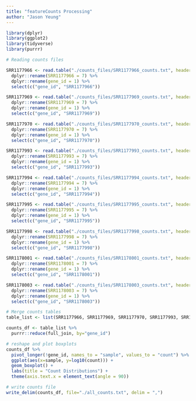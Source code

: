```yaml
---
title: "featureCounts Processing"
author: "Jason Yeung"
---
```


```r
library(dplyr)
library(ggplot2)
library(tidyverse)
library(purrr)
```

```r
# Reading counts files

SRR1177966 <- read.table("./counts_files/SRR1177966_counts.txt", header = TRUE) %>%
  dplyr::rename(SRR1177966 = 7) %>%
  dplyr::rename(gene_id = 1) %>%
  select(c("gene_id", "SRR1177966"))

SRR1177969 <- read.table("./counts_files/SRR1177969_counts.txt", header = TRUE) %>%
  dplyr::rename(SRR1177969 = 7) %>%
  dplyr::rename(gene_id = 1) %>%
  select(c("gene_id", "SRR1177969"))

SRR1177970 <- read.table("./counts_files/SRR1177970_counts.txt", header = TRUE) %>%
  dplyr::rename(SRR1177970 = 7) %>%
  dplyr::rename(gene_id = 1) %>%
  select(c("gene_id", "SRR1177970"))

SRR1177993 <- read.table("./counts_files/SRR1177993_counts.txt", header = TRUE) %>%
  dplyr::rename(SRR1177993 = 7) %>%
  dplyr::rename(gene_id = 1) %>%
  select(c("gene_id", "SRR1177993"))

SRR1177994 <- read.table("./counts_files/SRR1177994_counts.txt", header = TRUE) %>%
  dplyr::rename(SRR1177994 = 7) %>%
  dplyr::rename(gene_id = 1) %>%
  select(c("gene_id", "SRR1177994"))

SRR1177995 <- read.table("./counts_files/SRR1177995_counts.txt", header = TRUE) %>%
  dplyr::rename(SRR1177995 = 7) %>%
  dplyr::rename(gene_id = 1) %>%
  select(c("gene_id", "SRR1177995"))

SRR1177998 <- read.table("./counts_files/SRR1177998_counts.txt", header = TRUE) %>%
  dplyr::rename(SRR1177998 = 7) %>%
  dplyr::rename(gene_id = 1) %>%
  select(c("gene_id", "SRR1177998"))

SRR1178001 <- read.table("./counts_files/SRR1178001_counts.txt", header = TRUE) %>%
  dplyr::rename(SRR1178001 = 7) %>%
  dplyr::rename(gene_id = 1) %>%
  select(c("gene_id", "SRR1178001"))

SRR1178003 <- read.table("./counts_files/SRR1178003_counts.txt", header = TRUE) %>%
  dplyr::rename(SRR1178003 = 7) %>%
  dplyr::rename(gene_id = 1) %>%
  select(c("gene_id", "SRR1178003"))
```

```r
# Merge counts tables
table_list <- list(SRR1177966, SRR1177969, SRR1177970, SRR1177993, SRR1177994, SRR1177995, SRR1177998, SRR1178001, SRR1178003)

counts_df <- table_list %>%
  purrr::reduce(full_join, by="gene_id")
```

```r
# reshape and plot boxplots
counts_df %>%
  pivot_longer(!gene_id, names_to = "sample", values_to = "count") %>%
  ggplot(aes(x=sample, y=log10(count))) +
  geom_boxplot() +
  labs(title = "Count Distributions") +
  theme(axis.text.x = element_text(angle = 90))

```
```r
# write counts file
write_delim(counts_df, file="./all_counts.txt", delim = ",")
```
